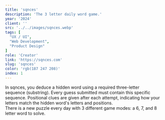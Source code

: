 ```yaml
---
title: 'sqnces'
description: 'The 3 letter daily word game.'
year: '2024'
client: ''
src: '../../images/sqnces.webp'
tags: [
  "UX / UI",
  "Web Development",
  "Product Design"
]
role: 'Creator'
link: 'https://sqnces.com'
slug: 'sqnces'
color: 'rgb(187 247 208)'
index: 1
---
```

In sqnces, you deduce a hidden word using a required three-letter sequence (substring). Every guess submitted must contain this specific sequence. Positional clues are given after each attempt, indicating how your letters match the hidden word's letters and positions.
<br />
There is a new puzzle every day with 3 different game modes: a 6, 7, and 8 letter word to solve.